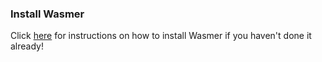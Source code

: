 

### Install Wasmer
 
Click [here](/install) for instructions on how to install Wasmer if you haven't done it already!
